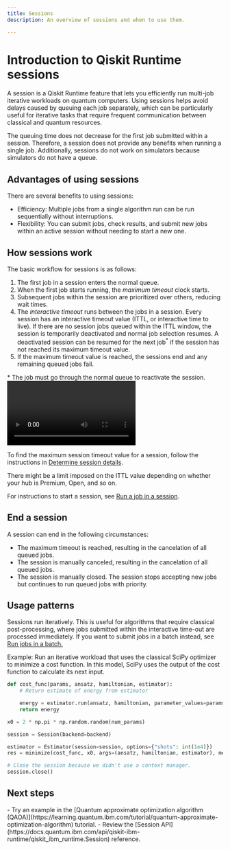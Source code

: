 ```yaml
---
title: Sessions
description: An overview of sessions and when to use them. 

---
```


# Introduction to Qiskit Runtime sessions

A session is a Qiskit Runtime feature that lets you efficiently run multi-job iterative workloads on quantum computers. Using sessions helps avoid delays caused by queuing each job separately, which can be particularly useful for iterative tasks that require frequent communication between classical and quantum resources.

<Admonition type="note">
The queuing time does not decrease for the first job submitted within a session. Therefore, a session does not provide any benefits when running a single job. Additionally, sessions do not work on simulators because simulators do not have a queue.
</Admonition>

## Advantages of using sessions

There are several benefits to using sessions:

- Efficiency: Multiple jobs from a single algorithm run can be run sequentially without interruptions.
- Flexibility: You can submit jobs, check results, and submit new jobs within an active session without needing to start a new one.

## How sessions work

The basic workflow for sessions is as follows:

1. The first job in a session enters the normal queue. 
2. When the first job starts running, the _maximum timeout_ clock starts. 
2. Subsequent jobs within the session are prioritized over others, reducing wait times.
3. The _interactive timeout_ runs between the jobs in a session. Every session has an interactive timeout value (ITTL, or interactive time to live). If there are no session jobs queued within the ITTL window, the session is temporarily deactivated and normal job selection resumes. A deactivated session can be resumed for the next job<sup>*</sup> if the session has not reached its maximum timeout value.
3. If the maximum timeout value is reached, the sessions end and any remaining queued jobs fail.

<Admonition type="note">
* The job must go through the normal queue to reactivate the session.
</Admonition>

<video title="A line of users is shown. The one in the current session becomes larger then the rest and has rotating arrows around them - indicating that they are the priority. Boxes (jobs) are seen being sent to the chandelier from the current user. Other users begin to pop up during the animation, and their jobs appear beneath them as they wait for the prioritized user to end their session. The prioritized user finishes and the lines moves ahead toward the system, so the next person's jobs can begin processing." className="max-w-auto h-auto" controls>
  <source src="/videos/run/sessions.mp4" type="video/mp4"></source>
</video>

To find the maximum session timeout value for a session, follow the instructions in [Determine session details](run-jobs-in-session#session-details).

<Admonition type="note">
    There might be a limit imposed on the ITTL value depending on whether your hub is Premium, Open, and so on. 
</Admonition>

For instructions to start a session, see [Run a job in a session](run-jobs-in-session).

<span id="ends"></span>
## End a session

A session can end in the following circumstances: 

* The maximum timeout is reached, resulting in the cancelation of all queued jobs. 
* The session is manually canceled, resulting in the cancelation of all queued jobs.
* The session is manually closed.  The session stops accepting new jobs but continues to run queued jobs with priority.

## Usage patterns

Sessions run iteratively.  This is useful for algorithms that require classical post-processing, where jobs submitted within the interactive time-out are processed immediately. If you want to submit jobs in a batch instead, see [Run jobs in a batch.](run-jobs-batch)

Example: Run an iterative workload that uses the classical SciPy optimizer to minimize a cost function. In this model, SciPy uses the output of the cost function to calculate its next input.

```python
def cost_func(params, ansatz, hamiltonian, estimator):
    # Return estimate of energy from estimator

    energy = estimator.run(ansatz, hamiltonian, parameter_values=params).result().values[0]
    return energy

x0 = 2 * np.pi * np.random.random(num_params)

session = Session(backend=backend)

estimator = Estimator(session=session, options={"shots": int(1e4)})
res = minimize(cost_func, x0, args=(ansatz, hamiltonian, estimator), method="cobyla")

# Close the session because we didn't use a context manager.
session.close()
```

## Next steps

<Admonition type="tip" title="Recommendations">
  - Try an example in the [Quantum approximate optimization algorithm (QAOA)](https://learning.quantum.ibm.com/tutorial/quantum-approximate-optimization-algorithm) tutorial. 
  - Review the [Session API](https://docs.quantum.ibm.com/api/qiskit-ibm-runtime/qiskit_ibm_runtime.Session) reference.
</Admonition>